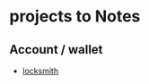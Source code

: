 # projects to Notes

## Account / wallet

- [locksmith](https://locksmith-wallet.gitbook.io/whitepaper/overview/introduction)

